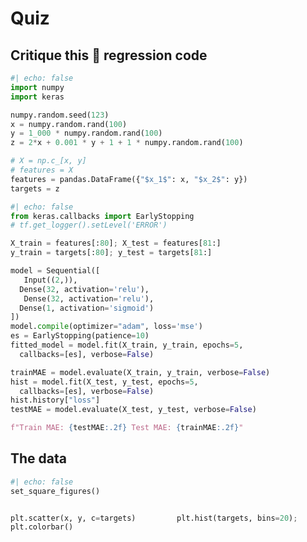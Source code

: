 
# Quiz {visibility="uncounted"}

## Critique this 💩 regression code

```python
#| echo: false
import numpy
import keras

numpy.random.seed(123)
x = numpy.random.rand(100)
y = 1_000 * numpy.random.rand(100)
z = 2*x + 0.001 * y + 1 + 1 * numpy.random.rand(100)

# X = np.c_[x, y]
# features = X
features = pandas.DataFrame({"$x_1$": x, "$x_2$": y})
targets = z
```

```python
#| echo: false
from keras.callbacks import EarlyStopping
# tf.get_logger().setLevel('ERROR')
```

```python
X_train = features[:80]; X_test = features[81:]
y_train = targets[:80]; y_test = targets[81:]
```
```python
model = Sequential([
   Input((2,)),
  Dense(32, activation='relu'),
   Dense(32, activation='relu'),
  Dense(1, activation='sigmoid')
])
model.compile(optimizer="adam", loss='mse')
es = EarlyStopping(patience=10)
fitted_model = model.fit(X_train, y_train, epochs=5,
  callbacks=[es], verbose=False)
```
```python
trainMAE = model.evaluate(X_train, y_train, verbose=False)
hist = model.fit(X_test, y_test, epochs=5,
  callbacks=[es], verbose=False)
hist.history["loss"]
testMAE = model.evaluate(X_test, y_test, verbose=False)
```

```python
f"Train MAE: {testMAE:.2f} Test MAE: {trainMAE:.2f}"
```

## The data

```python
#| echo: false
set_square_figures()
```

::: columns
::: column
```python
plt.scatter(x, y, c=targets)
plt.colorbar()
```
:::
::: column
```python
plt.hist(targets, bins=20);
```

:::
:::
